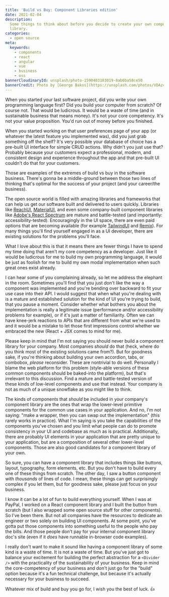 ```yaml
---
title: 'Build vs Buy: Component Libraries edition'
date: 2021-02-04
description:
  Some things to think about before you decide to create your own component
  library.
categories:
  - open source
meta:
  keywords:
    - components
    - react
    - angular
    - vue
    - business
    - oss
bannerCloudinaryId: unsplash/photo-1590403183019-8ab6ba58ce50
bannerCredit: Photo by [George Bakos](https://unsplash.com/photos/VDAzcZyjun8)
---
```


When you started your last software project, did you write your own programming
language first? Did you build your computer from scratch? Of course not. That
would be ludicrous. It would be a waste of time (and in sustainable business
that means money). It's not your core competency. It's not your value
proposition. You'd run out of money before you finished.

When you started working on that user preferences page of your app (or whatever
the latest feature you implemented was), did you just grab something off the
shelf? It's very possible your database of choice has a pre-built UI interface
for simple CRUD actions. Why didn't you just use that? Probably because your
customers expect a professional, modern, and consistent design and experience
throughout the app and that pre-built UI couldn't do that for your customers.

Those are examples of the extremes of build vs buy in the software business.
There's gonna be a middle-ground between those two lines of thinking that's
optimal for the success of your project (and your career/the business).

The open source world is filled with amazing libraries and frameworks that can
help us get our software built and delivered to users quickly. Libraries like
[ReachUI](https://reach.tech/), [MaterialUI](https://material-ui.com/), and even
some company-built component libraries like
[Adobe's React Spectrum](https://react-spectrum.adobe.com/) are mature and
battle-tested (and importantly: accessibility-tested). Encouragingly in the UI
space, there are even paid options that are becoming available (for example
[TailwindUI](https://tailwindui.com/) and [Remix](https://remix.run/)). For many
things you'll find yourself engaged in as a UI developer, there are existing
solutions for the problems you'll face.

What I love about this is that it means there are fewer things I have to spend
my time doing that aren't my core competency as a developer. Just like it would
be ludicrous for me to build my own programming language, it would be just as
foolish for me to build my own modal implementation when such great ones exist
already.

I can hear some of you complaining already, so let me address the elephant in
the room. Sometimes you'll find that you just don't like the way a component was
implemented and you're bending over backward to fit your use case into their
API. I would suggest that when what you're dealing with is a mature and
established solution for the kind of UI you're trying to build, that you pause a
moment. Consider whether what bothers you about the implementation is really a
legitimate issue (performance and/or accessibility problems for example), or if
it's just a matter of familiarity. Often we can have knee-jerk reactions to APIs
that are different from what we're used to and it would be a mistake to let
those first impressions control whether we embraced the new (React + JSX comes
to mind for me).

Please keep in mind that I'm not saying you should never build a component
library for your company. Most companies _should_ do that (heck, where do you
think most of the existing solutions came from?). But for goodness sake, if
you're thinking about building your own accordion, tabs, or combobox, _please_
reconsider. These are nontrivial to do well. Personally I blame the web platform
for this problem (style-able versions of these common components should be
baked-into the platform), but that's irrelevant to this discussion. Find a
mature and battle-tested version of these kinds of low-level components and use
that instead. Your company is not as much of a unique snowflake as you might
like to think.

The kinds of components that _should_ be included in your company's component
library are the ones that wrap the lower-level primitive components for the
common use cases in your application. And no, I'm not saying: "make a wrapper,
then you can swap out the implementation" (this rarely works in practice). What
I'm saying is you take the capabilities of the components you've chosen and you
limit what people can do to promote consistency in your UI and codebase as much
as is practical. Additionally, there are probably UI elements in your
application that are pretty unique to your application, but are a composition of
several other lower-level components. Those are also good candidates for a
component library of your own.

So sure, you can have a component library that includes things like buttons,
layout, typography, form elements, etc. But you don't have to build every one of
these things from scratch. The other day, I saw a button component with
_thousands_ of lines of code. I mean, these things can get surprisingly complex
if you let them, but for goodness sake, please just focus on your business.

I know it can be a lot of fun to build everything yourself. When I was at
PayPal, I worked on a React component library and I built the button from
scratch (but I also wrapped some open source stuff for other components). So
I've been there. But not all companies have the resources to dedicate an
engineer or two solely on building UI components. At some point, you've gotta
put those components into something useful to the people who pay the bills. And
those people don't pay for your internal component library doc's site (even if
it _does_ have runnable in-browser code examples).

I really don't want to make it sound like having a component library of some
kind is a waste of time. It is not a waste of time. But you've just got to
balance your excitement for building the perfect abstraction for a `<Divider />`
with the practicality of the sustainability of your business. Keep in mind the
core-competency of your business and don't just go for the "build" option
because it's a fun technical challenge, but because it's actually necessary for
your business to succeed.

Whatever mix of build and buy you go for, I wish you the best of luck. 👍
